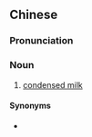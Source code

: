 {{also|炼奶}}
==Chinese==
{{zh-forms|s=炼奶}}

===Pronunciation===
{{zh-pron
|m=liànnǎi
|c=lin6 naai5
|cat=n
}}

===Noun===
{{zh-noun}}

# [[condensed milk]]

====Synonyms====
* {{zh-l|煉乳}}

{{zh-cat|Milk}}
